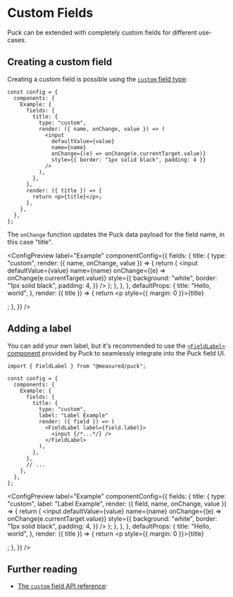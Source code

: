 
# Custom Fields

Puck can be extended with completely custom fields for different use-cases.

## Creating a custom field

Creating a custom field is possible using the [`custom` field type](/docs/api-reference/configuration/fields/custom):

```tsx copy showLineNumbers {5-15}
const config = {
  components: {
    Example: {
      fields: {
        title: {
          type: "custom",
          render: ({ name, onChange, value }) => (
            <input
              defaultValue={value}
              name={name}
              onChange={(e) => onChange(e.currentTarget.value)}
              style={{ border: "1px solid black", padding: 4 }}
            />
          ),
        },
      },
      render: ({ title }) => {
        return <p>{title}</p>;
      },
    },
  },
};
```

The `onChange` function updates the Puck data payload for the field name, in this case "title".

<ConfigPreview
  label="Example"
  componentConfig={{
    fields: {
      title: {
        type: "custom",
        render: ({ name, onChange, value }) => {
          return (
            <input
              defaultValue={value}
              name={name}
              onChange={(e) => onChange(e.currentTarget.value)}
              style={{
                background: "white",
                border: "1px solid black",
                padding: 4,
              }}
            />
          );
        },
      },
    },
    defaultProps: {
      title: "Hello, world",
    },
    render: ({ title }) => {
      return <p style={{ margin: 0 }}>{title}</p>;
    },
  }}
/>

## Adding a label

You can add your own label, but it's recommended to use the [`<FieldLabel>` component](/docs/api-reference/components/field-label) provided by Puck to seamlessly integrate into the Puck field UI.

```tsx copy showLineNumbers {1, 9-14}
import { FieldLabel } from "@measured/puck";

const config = {
  components: {
    Example: {
      fields: {
        title: {
          type: "custom",
          label: "Label Example"
          render: ({ field }) => (
            <FieldLabel label={field.label}>
              <input {/*...*/} />
            </FieldLabel>
          ),
        },
      },
      // ...
    },
  },
};
```

<ConfigPreview
  label="Example"
  componentConfig={{
    fields: {
      title: {
        type: "custom",
        label: "Label Example",
        render: ({ field, name, onChange, value }) => {
          return (
            <FieldLabel label={field.label}>
              <input
                defaultValue={value}
                name={name}
                onChange={(e) => onChange(e.currentTarget.value)}
                style={{
                  background: "white",
                  border: "1px solid black",
                  padding: 4,
                }}
              />
            </FieldLabel>
          );
        },
      },
    },
    defaultProps: {
      title: "Hello, world",
    },
    render: ({ title }) => {
      return <p style={{ margin: 0 }}>{title}</p>;
    },
  }}
/>

## Further reading

- [The `custom` field API reference](/docs/api-reference/configuration/fields/custom):
